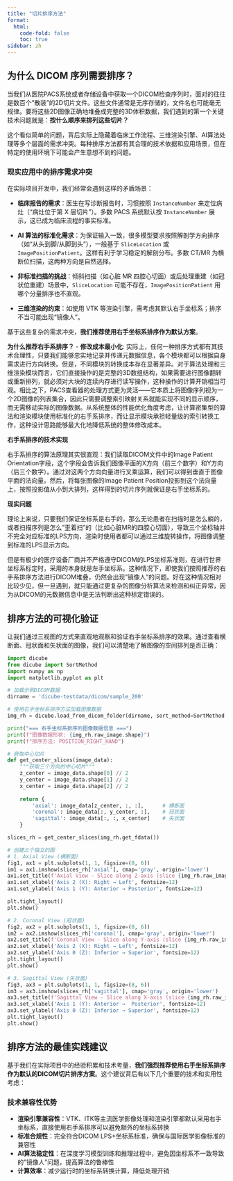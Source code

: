 ```yaml
---
title: "切片排序方法"
format:
  html:
    code-fold: false
    toc: true
sidebar: zh
---
```


## 为什么 DICOM 序列需要排序？

当我们从医院PACS系统或者存储设备中获取一个DICOM检查序列时，面对的往往是数百个"散装"的2D切片文件。这些文件通常是无序存储的，文件名也可能毫无规律。要将这些2D图像正确地堆叠成完整的3D体积数据，我们遇到的第一个关键技术问题就是：**按什么顺序来排列这些切片？**

这个看似简单的问题，背后实际上隐藏着临床工作流程、三维渲染引擎、AI算法处理等多个层面的需求冲突。每种排序方法都有其合理的技术依据和应用场景，但在特定的使用环境下可能会产生意想不到的问题。

### 现实应用中的排序需求冲突

在实际项目开发中，我们经常会遇到这样的矛盾场景：

- **临床报告的需求**：医生在写诊断报告时，习惯按照 `InstanceNumber` 来定位病灶（“病灶位于第 X 层切片”）。多数 PACS 系统默认按 `InstanceNumber` 展示，这已成为临床流程的事实标准。

- **AI 算法的标准化需求**：为保证输入一致，很多模型要求按照解剖学方向排序（如“从头到脚/从脚到头”），一般基于 `SliceLocation` 或 `ImagePositionPatient`。这样有利于学习稳定的解剖分布。多数 CT/MR 为横断位扫描，这两种方向是自然选择。

- **非标准扫描的挑战**：倾斜扫描（如心脏 MR 四腔心切面）或后处理重建（如冠状位重建）场景中，`SliceLocation` 可能不存在，`ImagePositionPatient` 用哪个分量排序也不直观。

- **三维渲染的约束**：如使用 VTK 等渲染引擎，需考虑其默认右手坐标系；排序不当可能出现“镜像人”。

基于这些复杂的需求冲突，**我们推荐使用右手坐标系排序作为默认方案**。

**为什么推荐右手系排序？**
- **修改成本最小化**: 实际上，任何一种排序方式都有其技术合理性，只要我们能够忠实地记录并传递元数据信息，各个模块都可以根据自身需求进行方向转换。但是，不同模块的转换成本存在显著差异。对于算法处理和三维渲染模块而言，它们直接操作的是完整的3D数组结构，如果需要进行图像翻转或重新排列，就必须对大块的连续内存进行读写操作，这种操作的计算开销相当可观。相比之下，PACS查看器的处理方式更为灵活——它本质上将图像序列视为一个2D图像的列表集合，因此只需要调整索引映射关系就能实现不同的显示顺序，而无需移动实际的图像数据。从系统整体的性能优化角度考虑，让计算密集型的算法和渲染模块使用标准化的右手系排序，而让显示模块承担轻量级的索引转换工作，这种设计思路能够最大化地降低系统的整体修改成本。


**右手系排序的技术实现**

右手系排序的算法原理其实很直观：我们读取DICOM文件中的Image Patient Orientation字段，这个字段会告诉我们图像平面的X方向（前三个数字）和Y方向（后三个数字）。通过对这两个方向向量进行叉乘运算，我们可以得到垂直于图像平面的法向量。然后，将每张图像的Image Patient Position投影到这个法向量上，按照投影值从小到大排列，这样得到的切片序列就保证是右手坐标系的。

**现实问题**

理论上来说，只要我们保证坐标系是右手的，那么无论患者在扫描时是怎么躺的，或者扫描序列是怎么"歪着扫"的（比如心脏MR的四腔心切面），导致三个坐标轴并不完全对应标准的LPS方向，渲染时使用者都可以通过三维旋转操作，将图像调整到标准的LPS显示方向。

但是有极少的医疗设备厂商并不严格遵守DICOM的LPS坐标系准则，在进行世界坐标系标定时，采用的本身就是左手坐标系。这种情况下，即使我们按照推荐的右手系排序方法进行DICOM堆叠，仍然会出现"镜像人"的问题。好在这种情况相对比较少见，但一旦遇到，就只能通过更复杂的图像分析算法来检测和纠正异常，因为从DICOM的元数据信息中是无法判断出这种标定错误的。



## 排序方法的可视化验证

让我们通过三视图的方式来直观地观察和验证右手坐标系排序的效果。通过查看横断面、冠状面和矢状面的图像，我们可以清楚地了解图像的空间排列是否正确：

```python
import dicube
from dicube import SortMethod
import numpy as np
import matplotlib.pyplot as plt

# 加载示例DICOM数据
dirname = 'dicube-testdata/dicom/sample_200'

# 使用右手坐标系排序方法加载图像数据
img_rh = dicube.load_from_dicom_folder(dirname, sort_method=SortMethod.POSITION_RIGHT_HAND)

print("=== 右手坐标系排序的图像数据信息 ===")
print(f"图像数据形状: {img_rh.raw_image.shape}")
print(f"排序方法: POSITION_RIGHT_HAND")

# 获取中心切片
def get_center_slices(image_data):
    """获取三个方向的中心切片"""
    z_center = image_data.shape[0] // 2
    y_center = image_data.shape[1] // 2  
    x_center = image_data.shape[2] // 2
    
    return {
        'axial': image_data[z_center, :, :],      # 横断面
        'coronal': image_data[:, y_center, :],    # 冠状面  
        'sagittal': image_data[:, :, x_center]    # 矢状面
    }

slices_rh = get_center_slices(img_rh.get_fdata())

# 创建三个独立的图
# 1. Axial View (横断面)
fig1, ax1 = plt.subplots(1, 1, figsize=(8, 6))
im1 = ax1.imshow(slices_rh['axial'], cmap='gray', origin='lower')
ax1.set_title(f'Axial View - Slice along Z-axis (slice {img_rh.raw_image.shape[0]//2} of {img_rh.raw_image.shape[0]})', fontsize=14)
ax1.set_xlabel('Axis 2 (X): Right → Left', fontsize=12)
ax1.set_ylabel('Axis 1 (Y): Anterior → Posterior', fontsize=12)

plt.tight_layout()
plt.show()

# 2. Coronal View (冠状面)
fig2, ax2 = plt.subplots(1, 1, figsize=(8, 6))
im2 = ax2.imshow(slices_rh['coronal'], cmap='gray', origin='lower')
ax2.set_title(f'Coronal View - Slice along Y-axis (slice {img_rh.raw_image.shape[1]//2} of {img_rh.raw_image.shape[1]})', fontsize=14)
ax2.set_xlabel('Axis 2 (X): Right → Left', fontsize=12)
ax2.set_ylabel('Axis 0 (Z): Inferior → Superior', fontsize=12)
plt.tight_layout()
plt.show()

# 3. Sagittal View (矢状面)
fig3, ax3 = plt.subplots(1, 1, figsize=(8, 6))
im3 = ax3.imshow(slices_rh['sagittal'], cmap='gray', origin='lower')
ax3.set_title(f'Sagittal View - Slice along X-axis (slice {img_rh.raw_image.shape[2]//2} of {img_rh.raw_image.shape[2]})', fontsize=14)
ax3.set_xlabel('Axis 1 (Y): Anterior →  Posterior', fontsize=12)
ax3.set_ylabel('Axis 0 (Z): Inferior → Superior', fontsize=12)
plt.tight_layout()
plt.show()
```

## 排序方法的最佳实践建议

基于我们在实际项目中的经验积累和技术考量，**我们强烈推荐使用右手坐标系排序作为默认的DICOM切片排序方案**。这个建议背后有以下几个重要的技术和实用性考虑：

### 技术兼容性优势

- **渲染引擎兼容性**：VTK、ITK等主流医学影像处理和渲染引擎都默认采用右手坐标系，直接使用右手系排序可以避免额外的坐标系转换
- **标准合规性**：完全符合DICOM LPS+坐标系标准，确保与国际医学影像标准的兼容性
- **AI算法稳定性**：在深度学习模型训练和推理过程中，避免因坐标系不一致导致的"镜像人"问题，提高算法的鲁棒性
- **计算效率**：减少运行时的坐标系转换计算，降低处理开销

